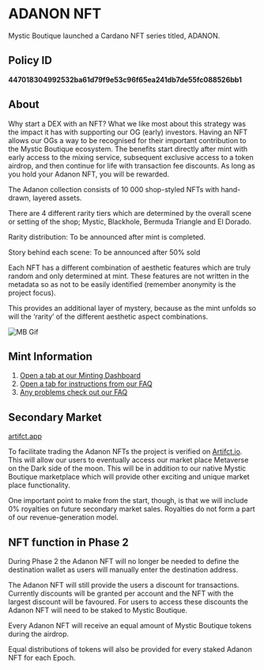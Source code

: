 
# ADANON NFT

Mystic Boutique launched a Cardano NFT series titled, ADANON. 

## Policy ID

**447018304992532ba61d79f9e53c96f65ea241db7de55fc088526bb1**

## About

Why start a DEX with an NFT? What we like most about this strategy was the impact it has with supporting our OG (early) investors. Having an NFT allows our OGs a way to be recognised for their important contribution to the Mystic Boutique ecosystem. The benefits start directly after mint with early access to the mixing service, subsequent exclusive access to a token airdrop, and then continue for life with transaction fee discounts. As long as you hold your Adanon NFT, you will be rewarded. 

The Adanon collection consists of 10 000 shop-styled NFTs with hand-drawn, layered assets. 

There are 4 different rarity tiers which are determined by the overall scene or setting of the shop; Mystic, Blackhole, Bermuda Triangle and El Dorado.

Rarity distribution: To be announced after mint is completed.

Story behind each scene: To be announced after 50% sold

Each NFT has a different combination of aesthetic features which are truly random and only determined at mint. These features are not written in the metadata so as not to be easily identified (remember anonymity is the project focus). 

This provides an additional layer of mystery, because as the mint unfolds so will the ‘rarity’ of the different aesthetic aspect combinations.


![MB Gif](../public/mysticboutique1.gif)


## Mint Information

1. [Open a tab at our Minting Dashboard](https://dashboard.mysticboutique.io/mint/)
1. [Open a tab for instructions from our FAQ](/faq/get-started)
1. [Any problems check out our FAQ](/faq/common-problems)

## Secondary Market

[artifct.app](https://artifct.app/collection/StoreAnnouncer)

To facilitate trading the Adanon NFTs the project is verified on [Artifct.io](https://artifct.app). This will allow our users to eventually access our market place Metaverse on the Dark side of the moon. This will be in addition to our native Mystic Boutique marketplace which will provide other exciting and unique market place functionality.

One important point to make from the start, though, is that we will include 0% royalties on future secondary market sales. Royalties do not form a part of our revenue-generation model. 


##  NFT function in Phase 2

During Phase 2 the Adanon NFT will no longer be needed to define the destination wallet as users will manually enter the destination address.

The Adanon NFT will still provide the users a discount for transactions. Currently discounts will be granted per account and the NFT with the largest discount will be favoured. For users to access these discounts the Adanon NFT will need to be staked to Mystic Boutique. 

Every Adanon NFT will receive an equal amount of Mystic Boutique tokens during the airdrop.

Equal distributions of tokens will also be provided for every staked Adanon NFT for each Epoch.


